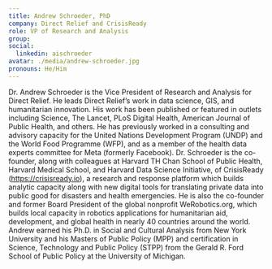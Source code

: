 ```yaml
---
title: Andrew Schroeder, PhD
company: Direct Relief and CrisisReady
role: VP of Research and Analysis
group:
social:
  linkedin: aischroeder
avatar: ./media/andrew-schroeder.jpg
pronouns: He/Him
---
```

Dr. Andrew Schroeder is the Vice President of Research and Analysis for Direct Relief. He leads Direct Relief’s work in data science, GIS, and humanitarian innovation. His work has been published or featured in outlets including Science, The Lancet, PLoS Digital Health, American Journal of Public Health, and others. He has previously worked in a consulting and advisory capacity for the United Nations Development Program (UNDP) and the World Food Programme (WFP), and as a member of the health data experts committee for Meta (formerly Facebook). Dr. Schroeder is the co-founder, along with colleagues at Harvard TH Chan School of Public Health, Harvard Medical School, and Harvard Data Science Initiative, of CrisisReady (https://crisisready.io), a research and response platform which builds analytic capacity along with new digital tools for translating private data into public good for disasters and health emergencies. He is also the co-founder and former Board President of the global nonprofit WeRobotics.org, which builds local capacity in robotics applications for humanitarian aid, development, and global health in nearly 40 countries around the world. Andrew earned his Ph.D. in Social and Cultural Analysis from New York University and his Masters of Public Policy (MPP) and certification in Science, Technology and Public Policy (STPP) from the Gerald R. Ford School of Public Policy at the University of Michigan.  